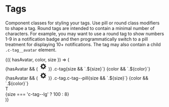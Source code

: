 
<Meta title="Components/Tags" />

# Tags

Component classes for styling your tags. Use pill or round class modifiers to
shape a tag. Round tags are intended to contain a minimal number of
characters. For example, you may want to use a round tag to show numbers 1-9
in a notification badge and then programmatically switch to a pill treatment
for displaying 10+ notifications. The tag may also contain a child
`.c-tag__avatar` element.

<Canvas>
  <Story
    name="Default"
    argTypes={{
      hasAvatar: {
        name: 'avatar',
        control: { type: 'boolean' }
      },
      size: {
        control: {
          type: 'inline-radio',
          options: [undefined, 'c-tag--sm', 'c-tag--lg']
        }
      },
      color: {
        control: {
          type: 'select',
          options: [
            undefined,
            'c-tag--azure',
            'c-tag--blue',
            'c-tag--crimson',
            'c-tag--fuschia',
            'c-tag--green',
            'c-tag--grey',
            'c-tag--kale',
            'c-tag--lemon',
            'c-tag--lime',
            'c-tag--mint',
            'c-tag--orange',
            'c-tag--pink',
            'c-tag--purple',
            'c-tag--red',
            'c-tag--royal',
            'c-tag--teal',
            'c-tag--yellow'
          ]
        }
      }
    }}
  >
    {({ hasAvatar, color, size }) => (
      <div className="container">
        <div className="row">
          <div className="col u-mt">
            <div className={`c-tag ${size} ${color}`}>
              {hasAvatar && (
                <svg
                  className="c-tag__avatar u-bg-grey-600 u-fg-white"
                  xmlns="http://www.w3.org/2000/svg"
                  width="26"
                  height="26"
                  focusable="false"
                  viewBox="0 0 26 26"
                >
                  <path
                    fill="currentColor"
                    d="M13 16.627a3.625 3.625 0 0 1-3.63-3.622A3.633 3.633 0 0 1 13 9.373a3.633 3.633 0 0 1 3.63 3.632A3.625 3.625 0 0 1 13 16.627m8.295-4.902h-.006a2.116 2.116 0 0 1-1.955-1.307l-.031-.075a2.117 2.117 0 0 1 .459-2.306.693.693 0 0 0 0-.998l-.809-.809a.71.71 0 0 0-.997 0 2.106 2.106 0 0 1-2.295.457l-.08-.033a2.109 2.109 0 0 1-1.302-1.948.705.705 0 0 0-.705-.706h-1.148a.705.705 0 0 0-.705.706c0 .855-.514 1.628-1.306 1.95-.021.009-.043.017-.063.027a2.106 2.106 0 0 1-2.308-.453.72.72 0 0 0-1.006 0l-.81.81a.708.708 0 0 0 0 .997l.007.006a2.11 2.11 0 0 1 .454 2.305c-.01.022-.018.045-.028.066a2.103 2.103 0 0 1-1.95 1.311h-.006a.706.706 0 0 0-.705.706v1.138c0 .39.316.706.705.706h.002a2.1 2.1 0 0 1 1.949 1.306l.029.069a2.11 2.11 0 0 1-.452 2.31l-.004.003a.708.708 0 0 0 0 .998l.809.809a.72.72 0 0 0 1.006 0l.005-.005a2.106 2.106 0 0 1 2.307-.452l.059.024a2.104 2.104 0 0 1 1.306 1.95v.007c0 .395.32.706.705.706h1.148c.385 0 .705-.31.705-.706v-.007c0-.855.514-1.627 1.306-1.95l.059-.024a2.106 2.106 0 0 1 2.307.452l.005.005a.71.71 0 0 0 .997 0l.809-.81a.693.693 0 0 0 0-.997l-.004-.003a2.11 2.11 0 0 1-.452-2.31l.029-.069a2.102 2.102 0 0 1 1.948-1.306h.012a.706.706 0 0 0 .705-.706v-1.138a.706.706 0 0 0-.705-.706"
                  ></path>
                </svg>
              )}
              <span>
                .c-tag{size && `.${size}`}
                {color && `.${color}`}
              </span>
            </div>
          </div>
          <div className="col u-mt">
            <div className={`c-tag c-tag--pill ${size} ${color}`}>
              {hasAvatar && (
                <svg
                  className="c-tag__avatar u-bg-grey-600 u-fg-white"
                  xmlns="http://www.w3.org/2000/svg"
                  width="26"
                  height="26"
                  focusable="false"
                  viewBox="0 0 26 26"
                >
                  <path
                    fill="currentColor"
                    d="M13 16.627a3.625 3.625 0 0 1-3.63-3.622A3.633 3.633 0 0 1 13 9.373a3.633 3.633 0 0 1 3.63 3.632A3.625 3.625 0 0 1 13 16.627m8.295-4.902h-.006a2.116 2.116 0 0 1-1.955-1.307l-.031-.075a2.117 2.117 0 0 1 .459-2.306.693.693 0 0 0 0-.998l-.809-.809a.71.71 0 0 0-.997 0 2.106 2.106 0 0 1-2.295.457l-.08-.033a2.109 2.109 0 0 1-1.302-1.948.705.705 0 0 0-.705-.706h-1.148a.705.705 0 0 0-.705.706c0 .855-.514 1.628-1.306 1.95-.021.009-.043.017-.063.027a2.106 2.106 0 0 1-2.308-.453.72.72 0 0 0-1.006 0l-.81.81a.708.708 0 0 0 0 .997l.007.006a2.11 2.11 0 0 1 .454 2.305c-.01.022-.018.045-.028.066a2.103 2.103 0 0 1-1.95 1.311h-.006a.706.706 0 0 0-.705.706v1.138c0 .39.316.706.705.706h.002a2.1 2.1 0 0 1 1.949 1.306l.029.069a2.11 2.11 0 0 1-.452 2.31l-.004.003a.708.708 0 0 0 0 .998l.809.809a.72.72 0 0 0 1.006 0l.005-.005a2.106 2.106 0 0 1 2.307-.452l.059.024a2.104 2.104 0 0 1 1.306 1.95v.007c0 .395.32.706.705.706h1.148c.385 0 .705-.31.705-.706v-.007c0-.855.514-1.627 1.306-1.95l.059-.024a2.106 2.106 0 0 1 2.307.452l.005.005a.71.71 0 0 0 .997 0l.809-.81a.693.693 0 0 0 0-.997l-.004-.003a2.11 2.11 0 0 1-.452-2.31l.029-.069a2.102 2.102 0 0 1 1.948-1.306h.012a.706.706 0 0 0 .705-.706v-1.138a.706.706 0 0 0-.705-.706"
                  ></path>
                </svg>
              )}
              <span>
                .c-tag.c-tag--pill{size && `.${size}`}
                {color && `.${color}`}
              </span>
            </div>
          </div>
          <div className="col u-mt">
            <div className={`c-tag c-tag--pill ${size} ${color}`}>T</div>
          </div>
          <div className="col u-mt">
            <div className={`c-tag c-tag--round ${size} ${color}`}>
              {size === 'c-tag--lg' ? 100 : 8}
            </div>
          </div>
        </div>
      </div>
    )}
  </Story>
</Canvas>
